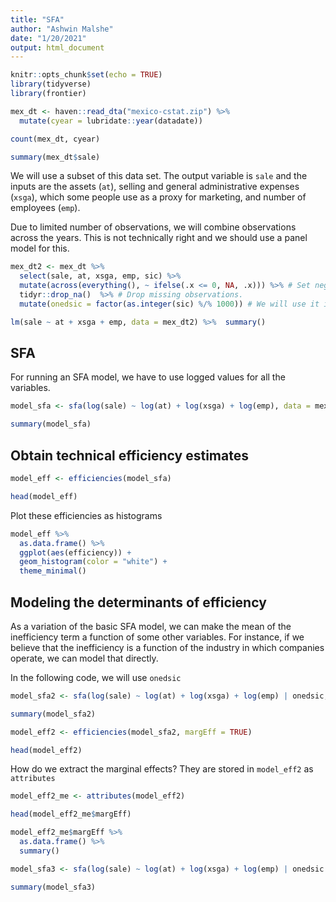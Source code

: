 ```yaml
---
title: "SFA"
author: "Ashwin Malshe"
date: "1/20/2021"
output: html_document
---
```


```r
knitr::opts_chunk$set(echo = TRUE)
library(tidyverse)
library(frontier)
```


```r
mex_dt <- haven::read_dta("mexico-cstat.zip") %>% 
  mutate(cyear = lubridate::year(datadate))
```

```r
count(mex_dt, cyear)
```

```r
summary(mex_dt$sale)
```

We will use a subset of this data set. The output variable is `sale` and the inputs are the assets (`at`), selling and general administrative expenses (`xsga`), which some people use as a proxy for marketing, and number of employees (`emp`).

Due to limited number of observations, we will combine observations across the years. This is not technically right and we should use a panel model for this.

```r

mex_dt2 <- mex_dt %>% 
  select(sale, at, xsga, emp, sic) %>% 
  mutate(across(everything(), ~ ifelse(.x <= 0, NA, .x))) %>% # Set negative or zero values to NA
  tidyr::drop_na()  %>% # Drop missing observations.
  mutate(onedsic = factor(as.integer(sic) %/% 1000)) # We will use it in the second SFA model
```


```r
lm(sale ~ at + xsga + emp, data = mex_dt2) %>%  summary()
```

## SFA

For running an SFA model, we have to use logged values for all the variables.

```r
model_sfa <- sfa(log(sale) ~ log(at) + log(xsga) + log(emp), data = mex_dt2)
```

```r
summary(model_sfa)
```


## Obtain technical efficiency estimates

```r
model_eff <- efficiencies(model_sfa)
```

```r
head(model_eff)
```


Plot these efficiencies as histograms

```r

model_eff %>% 
  as.data.frame() %>% 
  ggplot(aes(efficiency)) +
  geom_histogram(color = "white") +
  theme_minimal()

```


## Modeling the determinants of efficiency

As a variation of the basic SFA model, we can make the mean of the inefficiency term a function of some other variables. For instance, if we believe that the inefficiency is a function of the industry in which companies operate, we can model that directly. 

In the following code, we will use `onedsic`

```r
model_sfa2 <- sfa(log(sale) ~ log(at) + log(xsga) + log(emp) | onedsic, data = mex_dt2)
```

```r
summary(model_sfa2)
```


```r
model_eff2 <- efficiencies(model_sfa2, margEff = TRUE)
```

```r
head(model_eff2)
```

How do we extract the marginal effects? They are stored in `model_eff2` as `attributes`

```r
model_eff2_me <- attributes(model_eff2)
```

```r
head(model_eff2_me$margEff)
```

```r
model_eff2_me$margEff %>% 
  as.data.frame() %>% 
  summary()
```


```r
model_sfa3 <- sfa(log(sale) ~ log(at) + log(xsga) + log(emp) | onedsic - 1, data = mex_dt2)
```

```r
summary(model_sfa3)
```


